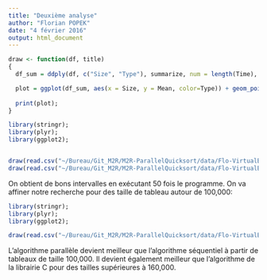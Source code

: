 ```yaml
---
title: "Deuxième analyse"
author: "Florian POPEK"
date: "4 février 2016"
output: html_document
---
```


```r
draw <- function(df, title) 
{
  df_sum = ddply(df, c("Size", "Type"), summarize, num = length(Time), Mean = mean(Time), sd = sd(Time), se = 1.96*sd/sqrt(num));

  plot = ggplot(df_sum, aes(x = Size, y = Mean, color=Type)) + geom_point() + geom_errorbar(aes(ymin = Mean-se, ymax = Mean+se)) + ggtitle(title);
  
  print(plot);
}
```

```r
library(stringr);
library(plyr);
library(ggplot2);


draw(read.csv("~/Bureau/Git_M2R/M2R-ParallelQuicksort/data/Flo-VirtualBox_2016-02-03/R_3v2.csv"), "30 times Thread Level 3");
draw(read.csv("~/Bureau/Git_M2R/M2R-ParallelQuicksort/data/Flo-VirtualBox_2016-02-03/R_3v3.csv"), "50 times Thread Level 3");

```

On obtient de bons intervalles en exécutant 50 fois le programme. On va affiner notre recherche pour des taille de tableau autour de 100,000:

```r
library(stringr);
library(plyr);
library(ggplot2);

draw(read.csv("~/Bureau/Git_M2R/M2R-ParallelQuicksort/data/Flo-VirtualBox_2016-02-03/R_3v4.csv"), "50 times Thread Level 3");

```

L'algorithme parallèle devient meilleur que l'algorithme séquentiel à partir de tableaux de taille 100,000. Il devient également meilleur que l'algorithme de la librairie C pour des tailles supérieures à 160,000.